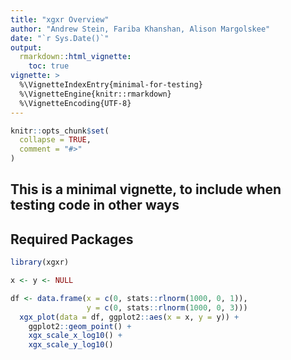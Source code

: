 ```yaml
---
title: "xgxr Overview"
author: "Andrew Stein, Fariba Khanshan, Alison Margolskee"
date: "`r Sys.Date()`"
output: 
  rmarkdown::html_vignette:
    toc: true
vignette: >
  %\VignetteIndexEntry{minimal-for-testing}
  %\VignetteEngine{knitr::rmarkdown}
  %\VignetteEncoding{UTF-8}
---
```


```r
knitr::opts_chunk$set(
  collapse = TRUE,
  comment = "#>"
)
```

## This is a minimal vignette, to include when testing code in other ways

## Required Packages
```r
library(xgxr)

x <- y <- NULL

df <- data.frame(x = c(0, stats::rlnorm(1000, 0, 1)),
                 y = c(0, stats::rlnorm(1000, 0, 3)))
  xgx_plot(data = df, ggplot2::aes(x = x, y = y)) + 
    ggplot2::geom_point() + 
    xgx_scale_x_log10() + 
    xgx_scale_y_log10()
```